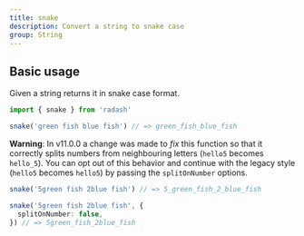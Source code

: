 ```yaml
---
title: snake
description: Convert a string to snake case
group: String
---
```


## Basic usage

Given a string returns it in snake case format.

```ts
import { snake } from 'radash'

snake('green fish blue fish') // => green_fish_blue_fish
```

**Warning**: In v11.0.0 a change was made to _fix_ this function so that it correctly splits numbers from neighbouring letters (`hello5` becomes `hello_5`). You can opt out of this behavior and continue with the legacy style (`hello5` becomes `hello5`) by passing the `splitOnNumber` options.

```ts
snake('5green fish 2blue fish') // => 5_green_fish_2_blue_fish

snake('5green fish 2blue fish', {
  splitOnNumber: false,
}) // => 5green_fish_2blue_fish
```

